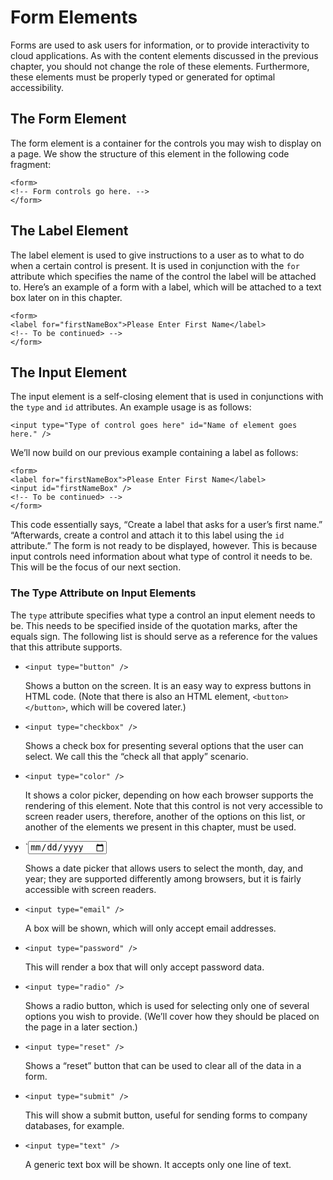 # Form Elements

Forms are used to ask users for information, or to provide interactivity to cloud applications. As with the content elements discussed in the previous chapter, you should not change the role of these elements. Furthermore, these elements must be properly typed or generated for optimal accessibility.

## The Form Element

The form element is a container for the controls you may wish to display on a page. We show the structure of this element in the following code fragment:

~~~
<form>
<!-- Form controls go here. -->
</form>
~~~

## The Label Element

The label element is used to give instructions to a user as to what to do when a certain control is present. It is used in conjunction with the `for` attribute which specifies the name of the control the label will be attached to. Here's an example of a form with a label, which will be attached to a text box later on in this chapter.

~~~
<form>
<label for="firstNameBox">Please Enter First Name</label>
<!-- To be continued> -->
</form>
~~~

## The Input Element

The input element is a self-closing element that is used in conjunctions with the `type` and `id` attributes. An example usage is as follows:

~~~
<input type="Type of control goes here" id="Name of element goes here." />
~~~

We'll now build on our previous example containing a label as follows:

~~~
<form>
<label for="firstNameBox">Please Enter First Name</label>
<input id="firstNameBox" />
<!-- To be continued> -->
</form>
~~~

This code essentially says, "Create a label that asks for a user's first name." "Afterwards, create a control and attach it to this label using the `id` attribute." The form is not ready to be displayed, however. This is because input controls need information about what type of control it needs to be. This will be the focus of our next section.

### The Type Attribute on Input Elements

The `type` attribute specifies what type a control an input element needs to be. This needs to be specified inside of the quotation marks, after the equals sign. The following list is should serve as a reference for the values that this attribute supports.

* `<input type="button" />`

    Shows a button on the screen. It is an easy way to express buttons in HTML code. (Note that there is also an HTML element, `<button> </button>`, which will be covered later.)

* `<input type="checkbox" />`

    Shows a check box for presenting several options that the user can select. We call this the "check all that apply" scenario.

* `<input type="color" />`

    It shows a color picker, depending on how each browser supports the rendering of this element. Note that this control is not very accessible to screen reader users, therefore, another of the options on this list, or another of the elements we present in this chapter, must be used.

* `<input type="date" />

    Shows a date picker that allows users to select the month, day, and year; they are supported differently among browsers, but it is fairly accessible with screen readers.

* `<input type="email" />`

    A box will be shown, which will only accept email addresses.

* `<input type="password" />`

    This will render a box that will only accept password data.

* `<input type="radio" />`

    Shows a radio button, which is used for selecting only one of several options you wish to provide. (We'll cover how they should be placed on the page in a later section.)

* `<input type="reset" />`

    Shows a "reset" button that can be used to clear all of the data in a form.

* `<input type="submit" />`

    This will show a submit button, useful for sending forms to company databases, for example.

* `<input type="text" />`

    A generic text box will be shown. It accepts only one line of text.

